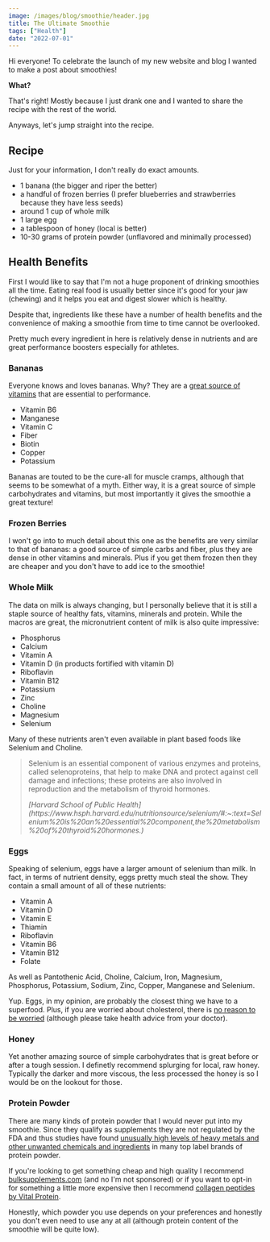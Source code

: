 ```yaml
---
image: /images/blog/smoothie/header.jpg
title: The Ultimate Smoothie
tags: ["Health"]
date: "2022-07-01"
---
```


Hi everyone! To celebrate the launch of my new website and blog I wanted to make a post about smoothies!

**What?**

That's right! Mostly because I just drank one and I wanted to share the recipe with the rest of the world.

Anyways, let's jump straight into the recipe.

## Recipe

Just for your information, I don't really do exact amounts.

- 1 banana (the bigger and riper the better)
- a handful of frozen berries (I prefer blueberries and strawberries because they have less seeds)
- around 1 cup of whole milk
- 1 large egg
- a tablespoon of honey (local is better)
- 10-30 grams of protein powder (unflavored and minimally processed)

<ResponsiveImage
  src="/images/blog/smoothie/smoothie.jpg"
  alt="An image of the completed smoothie"
/>

## Health Benefits

First I would like to say that I'm not a huge proponent of drinking smoothies all the time. Eating real food is usually better since it's good for your jaw (chewing) and it helps you eat and digest slower which is healthy.

Despite that, ingredients like these have a number of health benefits and the convenience of making a smoothie from time to time cannot be overlooked.

Pretty much every ingredient in here is relatively dense in nutrients and are great performance boosters especially for athletes.

### Bananas

Everyone knows and loves bananas. Why? They are a [great source of vitamins](https://www.hsph.harvard.edu/nutritionsource/food-features/bananas/#:~:text=One%20serving%2C%20or%20one%20medium,fiber%2C%20and%20450%20mg%20potassium.) that are essential to performance.

- Vitamin B6
- Manganese
- Vitamin C
- Fiber
- Biotin
- Copper
- Potassium

Bananas are touted to be the cure-all for muscle cramps, although that seems to be somewhat of a myth. Either way, it is a great source of simple carbohydrates and vitamins, but most importantly it gives the smoothie a great texture!

### Frozen Berries

I won't go into to much detail about this one as the benefits are very similar to that of bananas: a good source of simple carbs and fiber, plus they are dense in other vitamins and minerals. Plus if you get them frozen then they are cheaper and you don't have to add ice to the smoothie!

### Whole Milk

The data on milk is always changing, but I personally believe that it is still a staple source of healthy fats, vitamins, minerals and protein. While the macros are great, the micronutrient content of milk is also quite impressive:

- Phosphorus
- Calcium
- Vitamin A
- Vitamin D (in products fortified with vitamin D)
- Riboflavin
- Vitamin B12
- Potassium
- Zinc
- Choline
- Magnesium
- Selenium

Many of these nutrients aren't even available in plant based foods like Selenium and Choline.

> Selenium is an essential component of various enzymes and proteins, called selenoproteins, that help to make DNA and protect against cell damage and infections; these proteins are also involved in reproduction and the metabolism of thyroid hormones.
>
> <cite>
>   [Harvard School of Public
>   Health](https://www.hsph.harvard.edu/nutritionsource/selenium/#:~:text=Selenium%20is%20an%20essential%20component,the%20metabolism%20of%20thyroid%20hormones.)
> </cite>

### Eggs

Speaking of selenium, eggs have a larger amount of selenium than milk. In fact, in terms of nutrient density, eggs pretty much steal the show. They contain a small amount of all of these nutrients:

- Vitamin A
- Vitamin D
- Vitamin E
- Thiamin
- Riboflavin
- Vitamin B6
- Vitamin B12
- Folate

As well as Pantothenic Acid, Choline, Calcium, Iron, Magnesium, Phosphorus, Potassium, Sodium, Zinc, Copper, Manganese and Selenium.

Yup. Eggs, in my opinion, are probably the closest thing we have to a superfood. Plus, if you are worried about cholesterol, there is [no reason to be worried](https://www.cambridge.org/core/services/aop-cambridge-core/content/view/C3A48F8C4614E65E0724F31C2997E7AE/S0029665113003844a.pdf/div-class-title-dietary-cholesterol-heart-disease-risk-and-cognitive-dissonance-div.pdf) (although please take health advice from your doctor).

### Honey

Yet another amazing source of simple carbohydrates that is great before or after a tough session. I definetly recommend splurging for local, raw honey. Typically the darker and more viscous, the less processed the honey is so I would be on the lookout for those.

### Protein Powder

There are many kinds of protein powder that I would never put into my smoothie. Since they qualify as supplements they are not regulated by the FDA and thus studies have found [unusually high levels of heavy metals and other unwanted chemicals and ingredients](https://cleanlabelproject.org/the-best-worst-protein-powder-products/) in many top label brands of protein powder.

If you're looking to get something cheap and high quality I recommend [bulksupplements.com](https://www.bulksupplements.com/collections/protein-powder) (and no I'm not sponsored) or if you want to opt-in for something a little more expensive then I recommend [collagen peptides by Vital Protein](https://amzn.to/3bCb1G9).

Honestly, which powder you use depends on your preferences and honestly you don't even need to use any at all (although protein content of the smoothie will be quite low).
